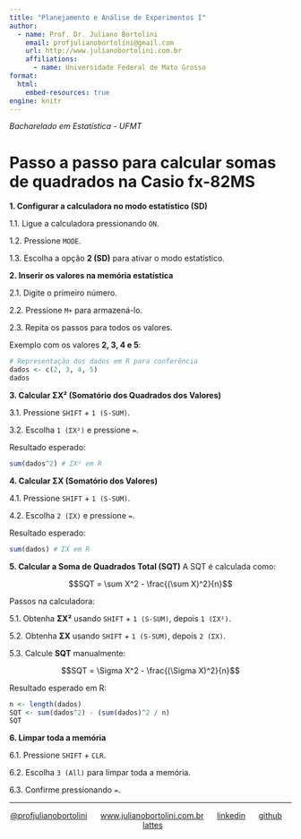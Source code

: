 ```yaml
---
title: "Planejamento e Análise de Experimentos I"
author:
  - name: Prof. Dr. Juliano Bortolini
    email: profjulianobortolini@gmail.com
    url: http://www.julianobortolini.com.br
    affiliations:
      - name: Universidade Federal de Mato Grosso
format:
  html:
    embed-resources: true
engine: knitr
---
```


*Bacharelado em Estatística - UFMT*



# **Passo a passo para calcular somas de quadrados na Casio fx-82MS**

**1. Configurar a calculadora no modo estatístico (SD)**

  1.1. Ligue a calculadora pressionando `ON`.
  
  1.2. Pressione `MODE`.
  
  1.3. Escolha a opção **2 (SD)** para ativar o modo estatístico.

**2. Inserir os valores na memória estatística**
  
  2.1. Digite o primeiro número.
  
  2.2. Pressione `M+` para armazená-lo.
  
  2.3. Repita os passos para todos os valores.

Exemplo com os valores **2, 3, 4 e 5**:

```r
# Representação dos dados em R para conferência
dados <- c(2, 3, 4, 5)
dados
```

**3. Calcular ΣX² (Somatório dos Quadrados dos Valores)**
  
  3.1. Pressione `SHIFT` + `1 (S-SUM)`.
  
  3.2. Escolha `1 (ΣX²)` e pressione `=`.

Resultado esperado:
```r
sum(dados^2) # ΣX² em R
```

**4. Calcular ΣX (Somatório dos Valores)**
  
  4.1. Pressione `SHIFT` + `1 (S-SUM)`.
  
  4.2. Escolha `2 (ΣX)` e pressione `=`.

Resultado esperado:
```r
sum(dados) # ΣX em R
```

**5. Calcular a Soma de Quadrados Total (SQT)**
A SQT é calculada como:

$$SQT = \sum X^2 - \frac{(\sum X)^2}{n}$$

Passos na calculadora:
  
  5.1. Obtenha **ΣX²** usando `SHIFT` + `1 (S-SUM)`, depois `1 (ΣX²)`.
  
  5.2. Obtenha **ΣX** usando `SHIFT` + `1 (S-SUM)`, depois `2 (ΣX)`.
  
  5.3. Calcule **SQT** manualmente:
   
   $$SQT = \Sigma X^2 - \frac{(\Sigma X)^2}{n}$$

Resultado esperado em R:
```r
n <- length(dados)
SQT <- sum(dados^2) - (sum(dados)^2 / n)
SQT
```

**6. Limpar toda a memória**
  
  6.1. Pressione `SHIFT` + `CLR`.
  
  6.2. Escolha `3 (All)` para limpar toda a memória.
  
  6.3. Confirme pressionando `=`.



------------------------------------------------------------------------

::: {style="text-align: center;"}
[\@profjulianobortolini](https://instagram.com/profjulianobortolini)      [www.julianobortolini.com.br](http://www.julianobortolini.com.br)      [linkedin](https://linkedin.com/in/julianobortolini)      [github](https://github.com/julianobortolini)       [lattes](http://lattes.cnpq.br/6210909768845403)
:::
